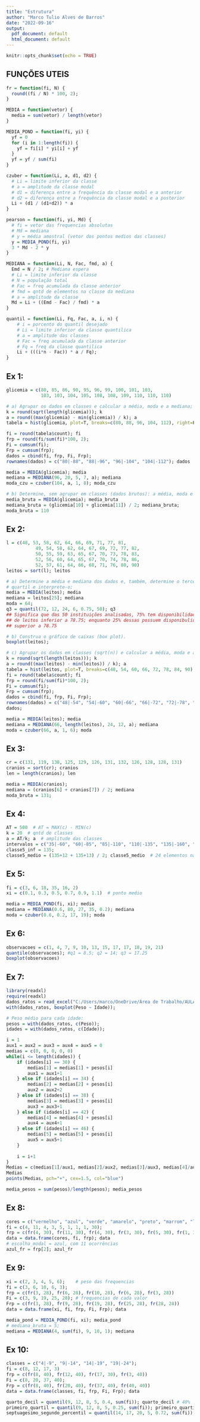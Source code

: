 ```yaml
---
title: "Estrutura" 
author: "Marco Tulio Alves de Barros" 
date: "2022-09-16"  
output:
  pdf_document: default
  html_document: default
---
```


```r
knitr::opts_chunk$set(echo = TRUE)
```

## FUNÇÕES UTEIS

```r

fr = function(fi, N) {
  round((fi / N) * 100, 2);
}

MEDIA = function(vetor) {
  media = sum(vetor) / length(vetor)
}

MEDIA_POND = function(fi, yi) {
  yf = 0
  for (i in 1:length(fi)) {
    yf = fi[i] * yi[i] + yf  
  }
  yf = yf / sum(fi)
}

czuber = function(Li, a, d1, d2) {
  # Li = limite inferior da classe
  # a = amplitude da classe modal
  # d1 = diferença entre a frequência da classe modal e a anterior 
  # d2 = diferença entre a frequência da classe modal e a posterior
  Li + (d1 / (d1+d2)) * a
}

pearson = function(fi, yi, Md) {
  # fi = vetor das frequencias absolutas
  # Md = mediana
  # y = média amostral (vetor dos pontos medios das classes)
  y = MEDIA_POND(fi, yi)
  3 * Md - 2 * y
}

MEDIANA = function(Li, N, Fac, fmd, a) {
  Emd = N / 2; # Mediana espera
  # Li = limite inferior da classe 
  # N = população total
  # Fac = freq acumulada da classe anterior
  # fmd = qntd de elementos na classe da mediana
  # a = amplitude da classe
  Md = Li + ((Emd - Fac) / fmd) * a
}

quantil = function(Li, Fq, Fac, a, i, n) {
    # i = porcento do quantil desejado    
    # Li = limite inferior da classe quantilica
    # a = amplitude das classes
    # Fac = freq acumulada da classe anterior
    # Fq = freq da classe quantilica
    Li + (((i*n - Fac)) * a / Fq); 
}

```

## Ex 1:
```r

glicemia = c(80, 85, 86, 90, 95, 96, 99, 100, 101, 103,
             103, 103, 104, 105, 108, 108, 109, 110, 110, 110)

# a) Agrupar os dados em classes e calcular a média, moda e a mediana;
k = round(sqrt(length(glicemia))); k
a = round((max(glicemia) - min(glicemia)) / k); a
tabela = hist(glicemia, plot=T, breaks=c(80, 88, 96, 104, 112), right=F)

fi = round(tabela$count); fi
frp = round(fi/sum(fi)*100, 2);
Fi = cumsum(fi);
Frp = cumsum(frp);
dados = cbind(fi, frp, Fi, Frp); 
rownames(dados) = c("80|-88", "88|-96", "96|-104", "104|-112"); dados

media = MEDIA(glicemia); media
mediana = MEDIANA(96, 20, 5, 7, a); mediana
moda_czu = czuber(104, a, 1, 8); moda_czu

# b) Determine, sem agrupar em classes (dados brutos): a média, moda e mediana
media_bruta = MEDIA(glicemia); media_bruta
mediana_bruta = (glicemia[10] + glicemia[11]) / 2; mediana_bruta;
moda_bruta = 110

```

## Ex 2:
```r
l = c(48, 53, 58, 62, 64, 66, 69, 71, 77, 81,
           49, 54, 58, 62, 64, 67, 69, 72, 77, 82,
           50, 55, 59, 63, 65, 67, 70, 73, 78, 83,
           52, 56, 60, 64, 65, 67, 70, 74, 78, 86,
           52, 57, 61, 64, 66, 68, 71, 76, 80, 90)
leitos = sort(l); leitos

# a) Determine a média e mediana dos dados e, também, determine o terceiro 
# quartil e interprete-o;
media = MEDIA(leitos); media
mediana = leitos[25]; mediana
moda = 64;
q3 = quantil(72, 12, 24, 6, 0.75, 50); q3
## Significa que das 50 instituições analisadas, 75% tem disponibilidade
## de leitos inferior a 78.75; enquanto 25% dessas possuem disponibulidade
## superior a 78.75

# b) Construa o gráfico de caixas (box plot).
boxplot(leitos);

# c) Agrupar os dados em classes (sqrt(n)) e calcular a média, moda e a mediana.
k = round(sqrt(length(leitos))); k
a = round((max(leitos) - min(leitos)) / k); a
tabela = hist(leitos, plot=T, breaks=c(48, 54, 60, 66, 72, 78, 84, 90), right=F)
fi = round(tabela$count); fi
frp = round(fi/sum(fi)*100, 2);
Fi = cumsum(fi);
Frp = cumsum(frp);
dados = cbind(fi, frp, Fi, Frp);
rownames(dados) = c("48|-54", "54|-60", "60|-66", "66|-72", "72|-78", "78|-84", "84|-90")
dados;

media = MEDIA(leitos); media
mediana = MEDIANA(66, length(leitos), 24, 12, a); mediana
moda = czuber(66, a, 1, 6); moda
```

## Ex 3:
```r
cr = c(131, 119, 138, 125, 129, 126, 131, 132, 126, 128, 128, 131)
cranios = sort(cr); cranios
len = length(cranios); len

media = MEDIA(cranios);
mediana = (cranios[6] + cranios[7]) / 2; mediana
moda_bruta = 131;
```

## Ex 4:
```r
AT = 500  # AT = MAX(c) - MIN(c)
k = 20  # qntd de classes 
a = AT/k; a  # amplitude das classes
intervalos = c("35|-60", "60|-85", "85|-110", "110|-135", "135|-160", "...")
classe5_inf = 135;
classe5_medio = (135+12 + 135+13) / 2; classe5_medio  # 24 elementos na classe
```

## Ex 5: 
```r
fi = c(3, 6, 18, 35, 16, 2)
xi = c(0.1, 0.3, 0.5, 0.7, 0.9, 1.1)  # ponto medio

media = MEDIA_POND(fi, xi); media
mediana = MEDIANA(0.6, 80, 27, 35, 0.2); mediana
moda = czuber(0.6, 0.2, 17, 19); moda
```

## Ex 6:
```r
observacoes = c(1, 4, 7, 9, 10, 13, 15, 17, 17, 18, 19, 21)
quantile(observacoes); #q1 = 8.5; q2 = 14; q3 = 17.25
boxplot(observacoes)
```

## Ex 7:
```r
library(readxl)
require(readxl)
dados_ratos = read_excel("C:/Users/marco/OneDrive/Área de Trabalho/AULAS/Estatística/dados_ratos.xlsx");
with(dados_ratos, boxplot(Peso ~ Idade));

# Peso médio para cada idade:
pesos = with(dados_ratos, c(Peso)); 
idades = with(dados_ratos, c(Idade));

i = 1
aux1 = aux2 = aux3 = aux4 = aux5 = 0
medias = c(0, 0, 0, 0, 0)
while(i <= length(idades)) {
    if (idades[i] == 30) {
        medias[1] = medias[1] + pesos[i]
        aux1 = aux1+1
    } else if (idades[i] == 34) {
        medias[2] = medias[2] + pesos[i]
        aux2 = aux2+2
    } else if (idades[i] == 38) {
        medias[3] = medias[3] + pesos[i] 
        aux3 = aux3+1
    } else if (idades[i] == 42) {
        medias[4] = medias[4] + pesos[i]   
        aux4 = aux4+1
    } else if (idades[i] == 46) {
        medias[5] = medias[5] + pesos[i]
        aux5 = aux5+1
    }
    
    i = i+1
}
Medias = c(medias[1]/aux1, medias[2]/aux2, medias[3]/aux3, medias[4]/aux4, medias[5]/aux5)
Medias
points(Medias, pch="+", cex=1.5, col="blue")

media_pesos = sum(pesos)/length(pesos); media_pesos
```

## Ex 8:
```r
cores = c("vermelho", "azul", "verde", "amarelo", "preto", "marrom", "laranja", "roxo", "totais")
fi = c(4, 11, 4, 3, 5, 1, 1, 1, 30);
frp = c(fr(4, 30), fr(11, 30), fr(4, 30), fr(3, 30), fr(5, 30), fr(1, 30), fr(1, 30), fr(1, 30), 100)
data = data.frame(cores, fi, frp); data
# escolha_modal = azul, com 11 ocorrências
azul_fr = frp[2]; azul_fr
```

## Ex 9:
```r
xi = c(2, 3, 4, 5, 6);    # peso das frequencias 
fi = c(3, 6, 10, 6, 3);   
frp = c(fr(3, 28), fr(6, 28), fr(10, 28), fr(6, 28), fr(3, 28))
Fi = c(3, 9, 19, 25, 28); # frequencias de cada valor
Frp = c(fr(3, 28), fr(9, 28), fr(19, 28), fr(25, 28), fr(28, 28))
data = data.frame(xi, fi, frp, Fi, Frp); data

media_pond = MEDIA_POND(fi, xi); media_pond
# mediana_bruta = 5;
mediana = MEDIANA(4, sum(fi), 9, 10, 1); mediana
```

## Ex 10: 
```r
classes = c("4|-9", "9|-14", "14|-19", "19|-24");
fi = c(8, 12, 17, 3)
frp = c(fr(8, 40), fr(12, 40), fr(17, 30), fr(3, 40))
Fi = c(8, 20, 37, 40);
Frp = c(fr(8, 40), fr(20, 40), fr(37, 40), fr(40, 40))
data = data.frame(classes, fi, frp, Fi, Frp); data

quarto_decil = quantil(9, 12, 8, 5, 0.4, sum(fi)); quarto_decil # 40%
primeiro_quartil = quantil(9, 12, 8, 5, 0.25, sum(fi)); primeiro_quartil # 25%
septuagesimo_segundo_percentil = quantil(14, 17, 20, 5, 0.72, sum(fi)); septuagesimo_segundo_percentil # 72%
```

